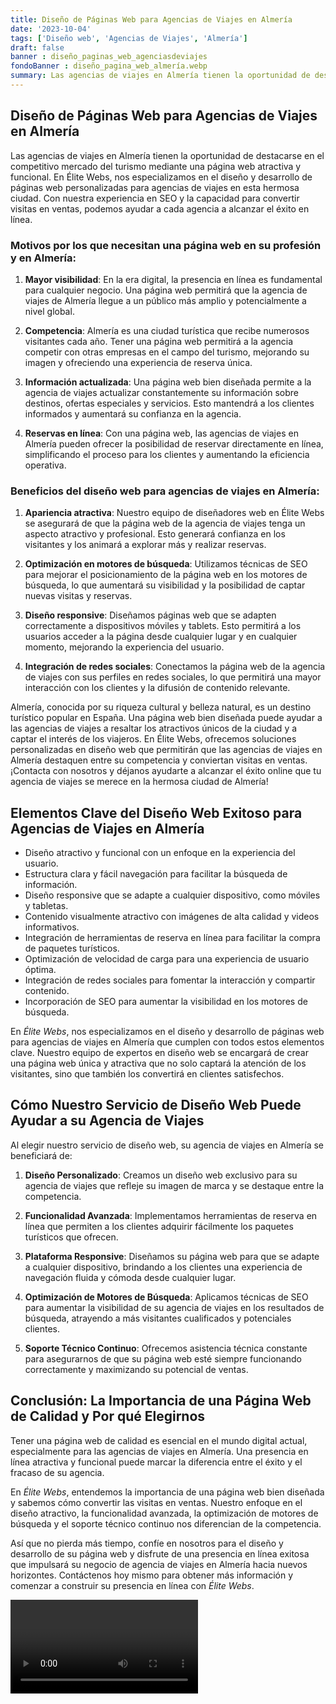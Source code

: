 ```yaml
---
title: Diseño de Páginas Web para Agencias de Viajes en Almería
date: '2023-10-04'
tags: ['Diseño web', 'Agencias de Viajes', 'Almería']
draft: false
banner : diseño_paginas_web_agenciasdeviajes
fondoBanner : diseño_pagina_web_almería.webp
summary: Las agencias de viajes en Almería tienen la oportunidad de destacarse en el competitivo mercado del turismo mediante una página web atractiva y funcional. En Élite Webs, nos especializamos en el diseño y desarrollo de páginas web personalizadas para agencias de viajes en esta hermosa ciudad. Con nuestra experiencia en SEO y la capacidad para convertir visitas en ventas, podemos ayudar a cada agencia a alcanzar el éxito en línea.
---
```


## Diseño de Páginas Web para Agencias de Viajes en Almería

Las agencias de viajes en Almería tienen la oportunidad de destacarse en el competitivo mercado del turismo mediante una página web atractiva y funcional. En Élite Webs, nos especializamos en el diseño y desarrollo de páginas web personalizadas para agencias de viajes en esta hermosa ciudad. Con nuestra experiencia en SEO y la capacidad para convertir visitas en ventas, podemos ayudar a cada agencia a alcanzar el éxito en línea.

### Motivos por los que necesitan una página web en su profesión y en Almería:

1. **Mayor visibilidad**: En la era digital, la presencia en línea es fundamental para cualquier negocio. Una página web permitirá que la agencia de viajes de Almería llegue a un público más amplio y potencialmente a nivel global.

2. **Competencia**: Almería es una ciudad turística que recibe numerosos visitantes cada año. Tener una página web permitirá a la agencia competir con otras empresas en el campo del turismo, mejorando su imagen y ofreciendo una experiencia de reserva única.

3. **Información actualizada**: Una página web bien diseñada permite a la agencia de viajes actualizar constantemente su información sobre destinos, ofertas especiales y servicios. Esto mantendrá a los clientes informados y aumentará su confianza en la agencia.

4. **Reservas en línea**: Con una página web, las agencias de viajes en Almería pueden ofrecer la posibilidad de reservar directamente en línea, simplificando el proceso para los clientes y aumentando la eficiencia operativa.

### Beneficios del diseño web para agencias de viajes en Almería:

1. **Apariencia atractiva**: Nuestro equipo de diseñadores web en Élite Webs se asegurará de que la página web de la agencia de viajes tenga un aspecto atractivo y profesional. Esto generará confianza en los visitantes y los animará a explorar más y realizar reservas.

2. **Optimización en motores de búsqueda**: Utilizamos técnicas de SEO para mejorar el posicionamiento de la página web en los motores de búsqueda, lo que aumentará su visibilidad y la posibilidad de captar nuevas visitas y reservas.

3. **Diseño responsive**: Diseñamos páginas web que se adapten correctamente a dispositivos móviles y tablets. Esto permitirá a los usuarios acceder a la página desde cualquier lugar y en cualquier momento, mejorando la experiencia del usuario.

4. **Integración de redes sociales**: Conectamos la página web de la agencia de viajes con sus perfiles en redes sociales, lo que permitirá una mayor interacción con los clientes y la difusión de contenido relevante.

Almería, conocida por su riqueza cultural y belleza natural, es un destino turístico popular en España. Una página web bien diseñada puede ayudar a las agencias de viajes a resaltar los atractivos únicos de la ciudad y a captar el interés de los viajeros. En Élite Webs, ofrecemos soluciones personalizadas en diseño web que permitirán que las agencias de viajes en Almería destaquen entre su competencia y conviertan visitas en ventas. ¡Contacta con nosotros y déjanos ayudarte a alcanzar el éxito online que tu agencia de viajes se merece en la hermosa ciudad de Almería!

<GifSeo />

<Cta />

## Elementos Clave del Diseño Web Exitoso para Agencias de Viajes en Almería

- Diseño atractivo y funcional con un enfoque en la experiencia del usuario.
- Estructura clara y fácil navegación para facilitar la búsqueda de información.
- Diseño responsive que se adapte a cualquier dispositivo, como móviles y tabletas.
- Contenido visualmente atractivo con imágenes de alta calidad y videos informativos.
- Integración de herramientas de reserva en línea para facilitar la compra de paquetes turísticos.
- Optimización de velocidad de carga para una experiencia de usuario óptima.
- Integración de redes sociales para fomentar la interacción y compartir contenido.
- Incorporación de SEO para aumentar la visibilidad en los motores de búsqueda.

En *Élite Webs*, nos especializamos en el diseño y desarrollo de páginas web para agencias de viajes en Almería que cumplen con todos estos elementos clave. Nuestro equipo de expertos en diseño web se encargará de crear una página web única y atractiva que no solo captará la atención de los visitantes, sino que también los convertirá en clientes satisfechos.

## Cómo Nuestro Servicio de Diseño Web Puede Ayudar a su Agencia de Viajes

Al elegir nuestro servicio de diseño web, su agencia de viajes en Almería se beneficiará de:

1. **Diseño Personalizado**: Creamos un diseño web exclusivo para su agencia de viajes que refleje su imagen de marca y se destaque entre la competencia.

2. **Funcionalidad Avanzada**: Implementamos herramientas de reserva en línea que permiten a los clientes adquirir fácilmente los paquetes turísticos que ofrecen.

3. **Plataforma Responsive**: Diseñamos su página web para que se adapte a cualquier dispositivo, brindando a los clientes una experiencia de navegación fluida y cómoda desde cualquier lugar.

4. **Optimización de Motores de Búsqueda**: Aplicamos técnicas de SEO para aumentar la visibilidad de su agencia de viajes en los resultados de búsqueda, atrayendo a más visitantes cualificados y potenciales clientes.

5. **Soporte Técnico Continuo**: Ofrecemos asistencia técnica constante para asegurarnos de que su página web esté siempre funcionando correctamente y maximizando su potencial de ventas.

## Conclusión: La Importancia de una Página Web de Calidad y Por qué Elegirnos

Tener una página web de calidad es esencial en el mundo digital actual, especialmente para las agencias de viajes en Almería. Una presencia en línea atractiva y funcional puede marcar la diferencia entre el éxito y el fracaso de su agencia.

En *Élite Webs*, entendemos la importancia de una página web bien diseñada y sabemos cómo convertir las visitas en ventas. Nuestro enfoque en el diseño atractivo, la funcionalidad avanzada, la optimización de motores de búsqueda y el soporte técnico continuo nos diferencian de la competencia.

Así que no pierda más tiempo, confíe en nosotros para el diseño y desarrollo de su página web y disfrute de una presencia en línea exitosa que impulsará su negocio de agencia de viajes en Almería hacia nuevos horizontes. Contáctenos hoy mismo para obtener más información y comenzar a construir su presencia en línea con *Élite Webs*.

<Video />

<CtaBot job='Agencias de Viajes' city='Almería'/>

<Gmaps query='Almería+españa+maps' />
